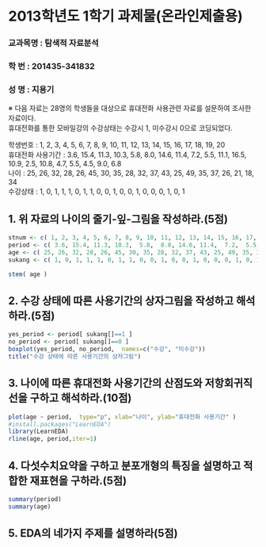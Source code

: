 2013학년도 1학기 과제물(온라인제출용)
========================================================

### 교과목명 : 탐색적 자료분석
### 학    번 : 201435-341832
### 성    명 : 지용기  

※ 다음 자료는 28명의 학생들을 대상으로 휴대전화 사용관련 자료를 설문하여 조사한 자료이다. <br/>
휴대전화를 통한 모바일강의 수강상태는 수강시 1, 미수강시 0으로 코딩되었다.

학생번호 : 1, 2, 3, 4, 5, 6, 7, 8, 9, 10, 11, 12, 13, 14, 15, 16, 17, 18, 19, 20 <br/>
휴대전화 사용기간 : 3.6, 15.4, 11.3, 10.3,  5.8,  8.0, 14.6, 11.4,  7.2,  5.5, 11.1, 16.5, 10.9,  2.5, 10.8,  4.7,  5.5,  4.5,  9.0,  6.8 <br/>
나이 : 25, 26, 32, 28, 26, 45, 30, 35, 28, 32, 37, 43, 25, 49, 35, 37, 26, 21, 18, 34 <br/>
수강상태 : 1, 0, 1, 1, 1, 0, 1, 1, 0, 0, 1, 0, 0, 1, 0, 0, 0, 1, 0, 1 <br/>



## 1. 위 자료의 나이의 줄기-잎-그림을 작성하라.(5점)

```{r md-cars-scatter, message=FALSE, fig.width=20, fig.height=5}
stnum <- c( 1, 2, 3, 4, 5, 6, 7, 8, 9, 10, 11, 12, 13, 14, 15, 16, 17, 18, 19, 20 )
period <- c( 3.6, 15.4, 11.3, 10.3,  5.8,  8.0, 14.6, 11.4,  7.2,  5.5, 11.1, 16.5, 10.9,  2.5, 10.8,  4.7,  5.5,  4.5,  9.0,  6.8 )
age <- c( 25, 26, 32, 28, 26, 45, 30, 35, 28, 32, 37, 43, 25, 49, 35, 37, 26, 21, 18, 34 )
sukang <- c( 1, 0, 1, 1, 1, 0, 1, 1, 0, 0, 1, 0, 0, 1, 0, 0, 0, 1, 0, 1 )

stem( age ) 
```

## 2. 수강 상태에 따른 사용기간의 상자그림을 작성하고 해석하라.(5점)

```{r}
yes_period <- period[ sukang[]==1 ]
no_period <- period[ sukang[]==0 ]
boxplot(yes_period, no_period,  names=c("수강", "미수강"))
title("수강 상태에 따른 사용기간의 상자그림")
```

## 3. 나이에 따른 휴대전화 사용기간의 산점도와 저항회귀직선을 구하고 해석하라.(10점)
```{r}
plot(age ~ period,  type="p", xlab="나이", ylab="휴대전화 사용기간" ) 
#install.packages("LearnEDA")
library(LearnEDA)
rline(age, period,iter=1)
```

## 4. 다섯수치요약을 구하고 분포개형의 특징을 설명하고 적합한 재표현을 구하라.(5점)
```{r}
summary(period)
summary(age)
```

## 5. EDA의 네가지 주제를 설명하라(5점)



